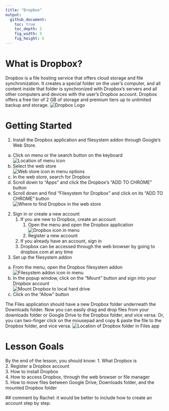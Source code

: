 ```yaml
---
title: "Dropbox"
output:
  github_document:
    toc: true
    toc_depth: 2
    fig_width: 5
    fig_height: 5
---
```


# What is Dropbox?
Dropbox is a file hosting service that offers cloud storage and file synchronization. It creates a special folder on the user's computer, and all content inside that folder is synchronized with Dropbox's servers and all other computers and devices with the user's Dropbox account. Dropbox offers a free tier of 2 GB of storage and premium tiers up to unlimited backup and storage. 
![Dropbox Logo](https://cloud.githubusercontent.com/assets/21327023/26598816/69c9c094-4544-11e7-93dd-b5ee66fb3331.png)

# Getting Started
1. Install the Dropbox application and filesystem addon through Google's Web Store. 
  a. Click on menu or the search button on the keyboard  
  ![Location of menu icon](https://cloud.githubusercontent.com/assets/21327023/26599345/54ced2f4-4546-11e7-9ade-4cb48ac92f20.png)  
  b. Select the web store  
  ![Web store icon in menu options](https://cloud.githubusercontent.com/assets/21327023/26599442/a09bb4ae-4546-11e7-80b6-6fad392d53ca.png)  
  c. In the web store, search for Dropbox  
  d. Scroll down to "Apps" and click the Dropbox's "ADD TO CHROME" button  
  e. Scroll down and find "Filesystem for Dropbox" and click on its "ADD TO CHROME" button  
  ![Where to find Dropbox in the web store](https://cloud.githubusercontent.com/assets/19320775/26598947/d06a89be-4544-11e7-87f4-1ce02f07be34.png)  
2. Sign in or create a new account  
    1. If you are new to Dropbox, create an account  
        1. Open the menu and open the Dropbox application  
        ![Dropbox icon in menu](https://cloud.githubusercontent.com/assets/21327023/26599591/1a035f22-4547-11e7-99dd-1667a881e303.png)  
        2. Register a new account  
    2. If you already have an account, sign in  
    3. Dropbox can be accessed through the web browser by going to dropbox.com at any time  
3. Set up the filesystem addon  
  a. From the menu, open the Dropbox filesystem addon  
  ![Filesystem addon icon in menu](https://cloud.githubusercontent.com/assets/21327023/26599592/1a06013c-4547-11e7-98df-1b5f33744202.png)  
  b. In the popup window, click on the "Mount" button and sign into your Dropbox account  
  ![Mount Dropbox to local hard drive](https://cloud.githubusercontent.com/assets/21327023/26599634/4942c5f2-4547-11e7-84cb-93aab27dbb79.png)  
  c. Click on the "Allow" button  

The Files application should have a new Dropbox folder underneath the Downloads folder. Now you can easily drag and drop files from your downloads folder or Google Drive to the Dropbox folder, and vice versa. Or, you can two-finger click on the mousepad and copy & paste the file to the Dropbox folder, and vice versa.
![Location of Dropbox folder in Files app](https://cloud.githubusercontent.com/assets/21327023/26667151/c64342c2-4671-11e7-9d41-9b8cb693677a.png)

# Lesson Goals
By the end of the lesson, you should know:
  1. What Dropbox is  
  2. Register a Dropbox account  
  3. How to install Dropbox  
  4. How to access Dropbox, through the web browser or file manager  
  5. How to move files between Google Drive, Downloads folder, and the mounted Dropbox folder
  
  ##
  comment by Rachel: it would be better to include how to create an account step by step.
